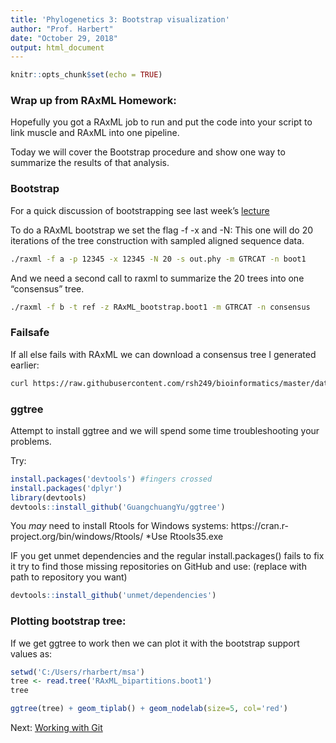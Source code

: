 ```yaml
---
title: 'Phylogenetics 3: Bootstrap visualization'
author: "Prof. Harbert"
date: "October 29, 2018"
output: html_document
---
```


```r
knitr::opts_chunk$set(echo = TRUE)
```

### Wrap up from RAxML Homework:

Hopefully you got a RAxML job to run and put the code into your script to link muscle and RAxML into one pipeline.

Today we will cover the Bootstrap procedure and show one way to summarize the results of that analysis.

### Bootstrap

For a quick discussion of bootstrapping see last week's [lecture](https://rsh249.github.io/bioinformatics/phylogenetics2.html)

To do a RAxML bootstrap we set the flag -f -x and -N: This one will do 20 iterations of the tree construction with sampled aligned sequence data.

```bash

./raxml -f a -p 12345 -x 12345 -N 20 -s out.phy -m GTRCAT -n boot1

```

And we need a second call to raxml to summarize the 20 trees into one "consensus" tree.

```bash
./raxml -f b -t ref -z RAxML_bootstrap.boot1 -m GTRCAT -n consensus
```


### Failsafe

If all else fails with RAxML we can download a consensus tree I generated earlier:

```bash
curl https://raw.githubusercontent.com/rsh249/bioinformatics/master/data/RAxML_bipartitions.boot1

```

### ggtree

Attempt to install ggtree and we will spend some time troubleshooting your problems.

Try:

```R
install.packages('devtools') #fingers crossed
install.packages('dplyr')
library(devtools)
devtools::install_github('GuangchuangYu/ggtree')
```

You *may* need to install Rtools for Windows systems: https://cran.r-project.org/bin/windows/Rtools/ *Use Rtools35.exe

IF you get unmet dependencies and the regular install.packages() fails to fix it try to find those missing repositories on GitHub and use: (replace with path to repository you want)

```R
devtools::install_github('unmet/dependencies')
```

### Plotting bootstrap tree:

If we get ggtree to work then we can plot it with the bootstrap support values as:

```R
setwd('C:/Users/rharbert/msa')
tree <- read.tree('RAxML_bipartitions.boot1')
tree

ggtree(tree) + geom_tiplab() + geom_nodelab(size=5, col='red')
```

Next: [Working with Git](https://rsh249.github.io/bioinformatics/git.html)

